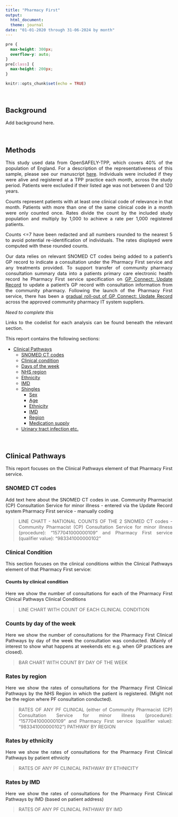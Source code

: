 ```yaml
---
title: "Pharmacy First"
output:
  html_document:
  theme: journal
date: "01-01-2020 through 31-06-2024 by month"
---
```


```css
pre {
  max-height: 300px;
  overflow-y: auto;
}
pre[class] {
  max-height: 200px;
}
```

```{=html}
<style>
  body {
    text-align: justify;
     font-size: 11pt}
</style>
```
```r
knitr::opts_chunk$set(echo = TRUE)
```

$~$

## Background <a name="background"></a>

Add background here.

$~$

## Methods <a name="methods"></a>

This study used data from OpenSAFELY-TPP, which covers 40% of the population of England. For a description of the representativeness of this sample, please see our manuscript [here](https://wellcomeopenresearch.org/articles/7-191/v1). Individuals were included if they were alive and registered at a TPP practice each month, across the study period. Patients were excluded if their listed age was not between 0 and 120 years.

Counts represent patients with at least one clinical code of relevance in that month. Patients with more than one of the same clinical code in a month were only counted once. Rates divide the count by the included study population and multiply by 1,000 to achieve a rate per 1,000 registered patients.

Counts \<=7 have been redacted and all numbers rounded to the nearest 5 to avoid potential re-identification of individuals. The rates displayed were computed with these rounded counts.

Our data relies on relevant SNOMED CT codes being added to a patient's GP record to indicate a consultation under the Pharmacy First service and any treatments provided. To support transfer of community pharmacy consultation summary data into a patients primary care electronic health record he Pharmacy First service specification on [GP Connect: Update Record](https://digital.nhs.uk/services/gp-connect/gp-connect-in-your-organisation/gp-connect-update-record) to update a patient's GP record with consultation information from the community pharmacy. Following the launch of the Pharmacy First service, there has been a [gradual roll-out of GP Connect: Update Record](https://cpe.org.uk/our-news/gp-connect-update-record-rollout-and-flow-of-information/) across the approved community pharmacy IT system suppliers.

*Need to complete this*

Links to the codelist for each analysis can be found beneath the relevant section.

This report contains the following sections:

-   [Clinical Pathways](#pathways)
    -   [SNOMED CT codes](#pathwayssnomedcodes)
    -   [Clinical condition](#condition)
    -   [Days of the week](#dotw)
    -   [NHS region](#region)
    -   [Ethnicity](#ethnicity)
    -   [IMD](#imd)
    -   [Shingles](#shingles)
        -   [Sex](#shingles_sex)
        -   [Age](#shingles_age)
        -   [Ethnicity](#shingles_ethnicity)
        -   [IMD](#shingles_imd)
        -   [Region](#shingles_region)
        -   [Medication supply](#shingles_supply)
    -   [Urinary tract infection etc.](#urt)

$~$

## Clinical Pathways <a name="pathways"></a>

This report focuses on the Clinical Pathways element of that Pharmacy First service.

### SNOMED CT codes <a name="pathwayssnomedcodes"></a>

Add text here about the SNOMED CT codes in use. Community Pharmacist (CP) Consultation Service for minor illness - entered via the Update Record system Pharmacy First service - manually coding

> LINE CHATT - NATIONAL COUNTS OF THE 2 SNOMED CT codes - Community Pharmacist (CP) Consultation Service for minor illness (procedure): "1577041000000109" and Pharmacy First service (qualifier value): "983341000000102"

### Clinical Condition <a name="condition"></a>

This section focuses on the clinical conditions within the Clinical Pathways element of that Pharmacy First service:

#### Counts by clinical condition

Here we show the number of consultations for each of the Pharmacy First Clinical Pathways Clinical Conditions

> LINE CHART WITH COUNT OF EACH CLINICAL CONDITION

### Counts by day of the week <a name="dotw"></a>

Here we show the number of consultations for the Pharmacy First Clinical Pathways by day of the week the consultation was conducted. (Mainly of interest to show what happens at weekends etc e.g. when GP practices are closed).

> BAR CHART WITH COUNT BY DAY OF THE WEEK

### Rates by region <a name="region"></a>

Here we show the rates of consultations for the Pharmacy First Clinical Pathways by the NHS Region in which the patient is registered. (Might not be the region where PF consultation conducted).

> RATES OF ANY PF CLINICAL (either of Community Pharmacist (CP) Consultation Service for minor illness (procedure): "1577041000000109" and Pharmacy First service (qualifier value): "983341000000102") PATHWAY BY REGION

### Rates by ethnicity <a name="ethnicity"></a>

Here we show the rates of consultations for the Pharmacy First Clinical Pathways by patient ethnicity

> RATES OF ANY PF CLINICAL PATHWAY BY ETHNICITY

### Rates by IMD <a name="imd"></a>

Here we show the rates of consultations for the Pharmacy First Clinical Pathways by IMD (based on patient address)

> RATES OF ANY PF CLINICAL PATHWAY BY IMD